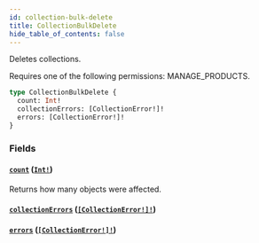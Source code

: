 ```yaml
---
id: collection-bulk-delete
title: CollectionBulkDelete
hide_table_of_contents: false
---
```


Deletes collections.

Requires one of the following permissions: MANAGE_PRODUCTS.

```graphql
type CollectionBulkDelete {
  count: Int!
  collectionErrors: [CollectionError!]!
  errors: [CollectionError!]!
}
```

### Fields

#### [`count`](#) ([`Int!`](../../../developer/api-reference/scalars/int))

Returns how many objects were affected.

#### [`collectionErrors`](#) ([`[CollectionError!]!`](../../../developer/api-reference/objects/collection-error))

#### [`errors`](#) ([`[CollectionError!]!`](../../../developer/api-reference/objects/collection-error))
